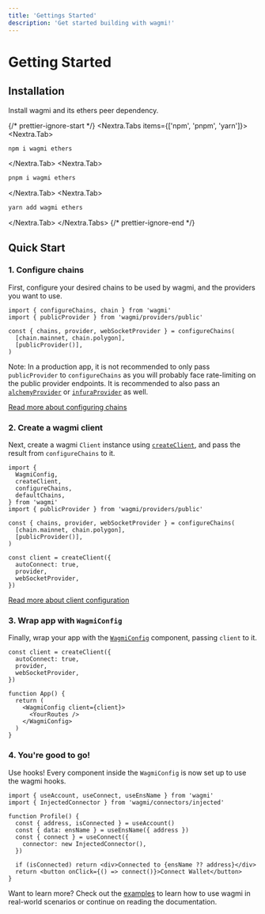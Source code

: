 ```yaml
---
title: 'Gettings Started'
description: 'Get started building with wagmi!'
---
```



# Getting Started

## Installation

Install wagmi and its ethers peer dependency.

{/* prettier-ignore-start */}
<Nextra.Tabs items={['npm', 'pnpm', 'yarn']}>
  <Nextra.Tab>
```bash
npm i wagmi ethers
```
  </Nextra.Tab>
  <Nextra.Tab>
```bash
pnpm i wagmi ethers
```
  </Nextra.Tab>
  <Nextra.Tab>
```bash
yarn add wagmi ethers
```
  </Nextra.Tab>
</Nextra.Tabs>
{/* prettier-ignore-end */}

## Quick Start

### 1. Configure chains

First, configure your desired chains to be used by wagmi, and the providers you want to use.

```tsx
import { configureChains, chain } from 'wagmi'
import { publicProvider } from 'wagmi/providers/public'

const { chains, provider, webSocketProvider } = configureChains(
  [chain.mainnet, chain.polygon],
  [publicProvider()],
)
```

Note: In a production app, it is not recommended to only pass `publicProvider` to `configureChains` as you will probably face rate-limiting on the public provider endpoints. It is recommended to also pass an [`alchemyProvider`](/docs/providers/alchemy) or [`infuraProvider`](/docs/providers/infura) as well.

[Read more about configuring chains](/docs/providers/configuring-chains)

### 2. Create a wagmi client

Next, create a wagmi `Client` instance using [`createClient`](/docs/client), and pass the result from `configureChains` to it.

```tsx {14-18}
import {
  WagmiConfig,
  createClient,
  configureChains,
  defaultChains,
} from 'wagmi'
import { publicProvider } from 'wagmi/providers/public'

const { chains, provider, webSocketProvider } = configureChains(
  [chain.mainnet, chain.polygon],
  [publicProvider()],
)

const client = createClient({
  autoConnect: true,
  provider,
  webSocketProvider,
})
```

[Read more about client configuration](/docs/client)

### 3. Wrap app with `WagmiConfig`

Finally, wrap your app with the [`WagmiConfig`](/docs/WagmiConfig) component, passing `client` to it.

```tsx {9-11}
const client = createClient({
  autoConnect: true,
  provider,
  webSocketProvider,
})

function App() {
  return (
    <WagmiConfig client={client}>
      <YourRoutes />
    </WagmiConfig>
  )
}
```

### 4. You're good to go!

Use hooks! Every component inside the `WagmiConfig` is now set up to use the wagmi hooks.

```tsx {5,6,7-9}
import { useAccount, useConnect, useEnsName } from 'wagmi'
import { InjectedConnector } from 'wagmi/connectors/injected'

function Profile() {
  const { address, isConnected } = useAccount()
  const { data: ensName } = useEnsName({ address })
  const { connect } = useConnect({
    connector: new InjectedConnector(),
  })

  if (isConnected) return <div>Connected to {ensName ?? address}</div>
  return <button onClick={() => connect()}>Connect Wallet</button>
}
```

Want to learn more? Check out the [examples](/examples/connect-wallet) to learn how to use wagmi in real-world scenarios or continue on reading the documentation.
